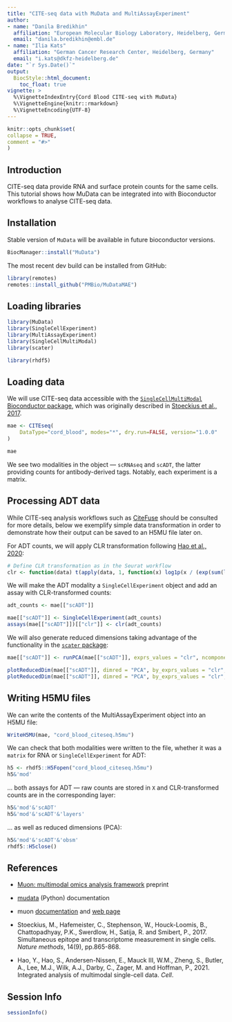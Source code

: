 ```yaml
---
title: "CITE-seq data with MuData and MultiAssayExperiment"
author:
- name: "Danila Bredikhin"
  affiliation: "European Molecular Biology Laboratory, Heidelberg, Germany"
  email: "danila.bredikhin@embl.de"
- name: "Ilia Kats"
  affiliation: "German Cancer Research Center, Heidelberg, Germany"
  email: "i.kats@dkfz-heidelberg.de"
date: "`r Sys.Date()`"
output:
  BiocStyle::html_document:
    toc_float: true
vignette: >
  %\VignetteIndexEntry{Cord Blood CITE-seq with MuData}
  %\VignetteEngine{knitr::rmarkdown}
  %\VignetteEncoding{UTF-8}
---
```


```r
knitr::opts_chunk$set(
collapse = TRUE,
comment = "#>"
)
```

## Introduction

CITE-seq data provide RNA and surface protein counts for the same cells. This tutorial shows how MuData can be integrated into with Bioconductor workflows to analyse CITE-seq data.

## Installation

Stable version of `MuData` will be available in future bioconductor versions.

```r
BiocManager::install("MuData")
```

The most recent dev build can be installed from GitHub:

```r
library(remotes)
remotes::install_github("PMBio/MuDataMAE")
```

## Loading libraries

```r
library(MuData)
library(SingleCellExperiment)
library(MultiAssayExperiment)
library(SingleCellMultiModal)
library(scater)

library(rhdf5)
```

## Loading data

We will use CITE-seq data accessible with the [`SingleCellMultiModal` Bioconductor package](https://bioconductor.org/packages/release/data/experiment/vignettes/SingleCellMultiModal/inst/doc/CITEseq.html), which was originally described in [Stoeckius et al., 2017](https://www.nature.com/articles/nmeth.4380).

```r
mae <- CITEseq(
    DataType="cord_blood", modes="*", dry.run=FALSE, version="1.0.0"
)

mae
```

We see two modalities in the object — `scRNAseq` and `scADT`, the latter providing counts for antibody-derived tags. Notably, each experiment is a matrix.

## Processing ADT data

While CITE-seq analysis workflows such as [CiteFuse](http://www.bioconductor.org/packages/release/bioc/html/CiteFuse.html) should be consulted for more details, below we exemplify simple data transformation in order to demonstrate how their output can be saved to an H5MU file later on.

For ADT counts, we will apply CLR transformation following [Hao et al., 2020](https://doi.org/10.1016/j.cell.2021.04.048):

```r
# Define CLR transformation as in the Seurat workflow
clr <- function(data) t(apply(data, 1, function(x) log1p(x / (exp(sum(log1p(x[x > 0]), na.rm = TRUE) / length(x))))))
```

We will make the ADT modality a `SingleCellExperiment` object and add an assay with CLR-transformed counts:

```r
adt_counts <- mae[["scADT"]]

mae[["scADT"]] <- SingleCellExperiment(adt_counts)
assays(mae[["scADT"]])[["clr"]] <- clr(adt_counts)
```

We will also generate reduced dimensions taking advantage of the functionality in the [`scater` package](https://bioconductor.org/packages/release/bioc/vignettes/scater/inst/doc/overview.html):

```r
mae[["scADT"]] <- runPCA(mae[["scADT"]], exprs_values = "clr", ncomponents = 20)
```

```r
plotReducedDim(mae[["scADT"]], dimred = "PCA", by_exprs_values = "clr", colour_by = "CD3")
plotReducedDim(mae[["scADT"]], dimred = "PCA", by_exprs_values = "clr", colour_by = "CD14")
```

## Writing H5MU files

We can write the contents of the MultiAssayExperiment object into an H5MU file:

```r
WriteH5MU(mae, "cord_blood_citeseq.h5mu")
```

We can check that both modalities were written to the file, whether it was a `matrix` for RNA or `SingleCellExperiment` for ADT:

```r
h5 <- rhdf5::H5Fopen("cord_blood_citeseq.h5mu")
h5&'mod'
```

... both assays for ADT — raw counts are stored in `X` and CLR-transformed counts are in the corresponding layer:

```r
h5&'mod'&'scADT'
h5&'mod'&'scADT'&'layers'
```

... as well as reduced dimensions (PCA):

```r
h5&'mod'&'scADT'&'obsm'
rhdf5::H5close()
```

## References

- [Muon: multimodal omics analysis framework](https://www.biorxiv.org/content/10.1101/2021.06.01.445670) preprint

- [mudata](https://mudata.readthedocs.io/) (Python) documentation

- muon [documentation](https://muon.readthedocs.io/) and [web page](https://gtca.github.io/muon/)

- Stoeckius, M., Hafemeister, C., Stephenson, W., Houck-Loomis, B., Chattopadhyay, P.K., Swerdlow, H., Satija, R. and Smibert, P., 2017. Simultaneous epitope and transcriptome measurement in single cells. _Nature methods_, 14(9), pp.865-868.

- Hao, Y., Hao, S., Andersen-Nissen, E., Mauck III, W.M., Zheng, S., Butler, A., Lee, M.J., Wilk, A.J., Darby, C., Zager, M. and Hoffman, P., 2021. Integrated analysis of multimodal single-cell data. _Cell_.


## Session Info

```r
sessionInfo()
```
